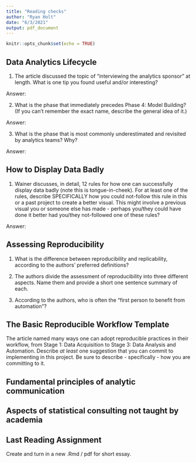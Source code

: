 ```yaml
---
title: "Reading checks"
author: "Ryan Holt"
date: "6/3/2021"
output: pdf_document
---
```


```r
knitr::opts_chunk$set(echo = TRUE)
```

## Data Analytics Lifecycle
1. The article discussed the topic of "interviewing the analytics sponsor" at length. What is one tip you found useful and/or interesting?

Answer: 

2. What is the phase that immediately precedes Phase 4: Model Building? (If you can't remember the exact name, describe the general idea of it.)

Answer: 

3. What is the phase that is most commonly underestimated and revisited by analytics teams? Why?

Answer:


## How to Display Data Badly
1. Wainer discusses, in detail, 12 rules for how one can successfully display data badly (note this is tongue-in-cheek). For at least one of the rules, describe SPECIFICALLY how you could not-follow this rule in this or a past project to create a better visual. This might involve a previous visual you or someone else has made - perhaps you/they could have done it better had you/they not-followed one of these rules? 

Answer:

## Assessing Reproducibility
1. What is the difference between reproducibility and replicability, according to the authors' preferred definitions?

2. The authors divide the assessment of reproducibility into three different aspects. Name them and provide a short one sentence summary of each. 

3. According to the authors, who is often the "first person to benefit from automation"?


## The Basic Reproducible Workflow Template
The article named many ways one can adopt reproducible practices in their workflow, from Stage 1: Data Acquisition to Stage 3: Data Analysis and Automation. Describe *at least* one suggestion that you can commit to implementing in this project. Be sure to describe - specifically - how you are committing to it. 

## Fundamental principles of analytic communication

## Aspects of statistical consulting not taught by academia

## Last Reading Assignment 
Create and turn in a new .Rmd / pdf for short essay.


